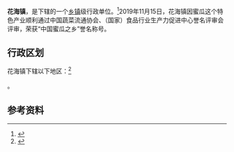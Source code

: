 {{中国乡级行政区|62/09/81/103/000}}

'''花海镇'''，是{{PRC admin/fullname|62/09/81/103/000|3}}下辖的一个[[乡镇|乡镇]]级行政单位。<ref>{{PRC admin/ref sgc|{{PRC admin/parent|62/09/81/103/000}}}}</ref>2019年11月15日，花海镇因蜜瓜这个特色产业顺利通过中国蔬菜流通协会、（国家）食品行业生产力促进中心誉名评审会评审，荣获“中国蜜瓜之乡”誉名称号。

== 行政区划 ==
花海镇下辖以下地区：<ref>{{PRC admin/ref sgc|62/09/81/103/000}}</ref>

{{PRC admin/children|62/09/81/103/000}}。

== 参考资料 ==
{{reflist}}

{{甘肃行政区划小作品}}
{{PRC admin/navcat|62/09/81/103/000}}